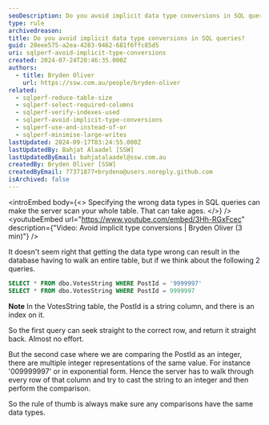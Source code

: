 ```yaml
---
seoDescription: Do you avoid implicit data type conversions in SQL queries?
type: rule
archivedreason:
title: Do you avoid implicit data type conversions in SQL queries?
guid: 20eee575-a2ea-4283-9462-681f6ffc85d5
uri: sqlperf-avoid-implicit-type-conversions
created: 2024-07-24T20:46:35.000Z
authors:
  - title: Bryden Oliver
    url: https://ssw.com.au/people/bryden-oliver
related:
  - sqlperf-reduce-table-size
  - sqlperf-select-required-columns
  - sqlperf-verify-indexes-used
  - sqlperf-avoid-implicit-type-conversions
  - sqlperf-use-and-instead-of-or
  - sqlperf-minimise-large-writes
lastUpdated: 2024-09-17T03:24:55.000Z
lastUpdatedBy: Bahjat Alaadel [SSW]
lastUpdatedByEmail: bahjatalaadel@ssw.com.au
createdBy: Bryden Oliver [SSW]
createdByEmail: 77371877+brydeno@users.noreply.github.com
isArchived: false
---
```


<introEmbed
  body={<>
Specifying the wrong data types in SQL queries can make the server scan your whole table. That can take ages.
  </>}
/>
<youtubeEmbed url="https://www.youtube.com/embed/3Hh-RGxFcec" description={"Video: Avoid implicit type conversions | Bryden Oliver (3 min)"} />

It doesn't seem right that getting the data type wrong can result in the database having to walk an entire table, but if we think about the following 2 queries.

```sql
SELECT * FROM dbo.VotesString WHERE PostId = '9999997'
SELECT * FROM dbo.VotesString WHERE PostId = 9999997
```

**Note** In the VotesString table, the PostId is a string column, and there is an index on it.

So the first query can seek straight to the correct row, and return it straight back. Almost no effort.

But the second case where we are comparing the PostId as an integer, there are multiple integer representations of the same value. For instance '009999997' or in exponential form. Hence the server has to walk through every row of that column and try to cast the string to an integer and then perform the comparison.

So the rule of thumb is always make sure any comparisons have the same data types.
